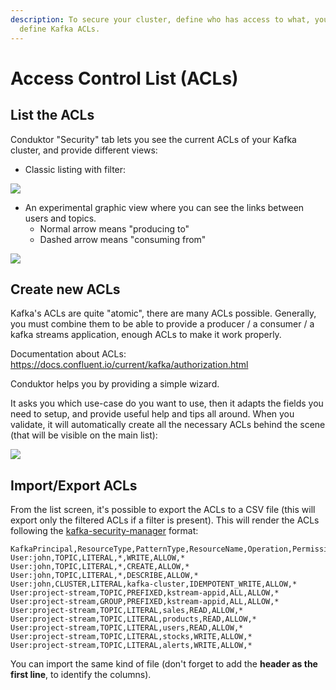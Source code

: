 ```yaml
---
description: To secure your cluster, define who has access to what, you really need to
  define Kafka ACLs.
---
```



# Access Control List (ACLs)

## List the ACLs

Conduktor "Security" tab lets you see the current ACLs of your Kafka cluster, and provide different views:

- Classic listing with filter:

![](../assets/assets/screenshot-2020-08-05-at-18.46.30.png)

- An experimental graphic view where you can see the links between users and topics.
  - Normal arrow means "producing to"
  - Dashed arrow means "consuming from"

![](../assets/assets/screenshot-2020-08-05-at-18.52.52.png)

## Create new ACLs

Kafka's ACLs are quite "atomic", there are many ACLs possible. Generally, you must combine them to be able to provide a producer / a consumer / a kafka streams application, enough ACLs to make it work properly.

<InfoBox type="info">
  Documentation about ACLs:
  <br />
  <a href="https://docs.confluent.io/current/kafka/authorization.html" target="_blank">
    https://docs.confluent.io/current/kafka/authorization.html
  </a>
</InfoBox>

Conduktor helps you by providing a simple wizard.

It asks you which use-case do you want to use, then it adapts the fields you need to setup, and provide useful help and tips all around. When you validate, it will automatically create all the necessary ACLs behind the scene \(that will be visible on the main list\):

![](../assets/assets/screenshot-2020-08-05-at-18.47.16.png)

## Import/Export ACLs

From the list screen, it's possible to export the ACLs to a CSV file \(this will export only the filtered ACLs if a filter is present\). This will render the ACLs following the [kafka-security-manager](https://github.com/conduktor/kafka-security-manager) format:

```text
KafkaPrincipal,ResourceType,PatternType,ResourceName,Operation,PermissionType,Host
User:john,TOPIC,LITERAL,*,WRITE,ALLOW,*
User:john,TOPIC,LITERAL,*,CREATE,ALLOW,*
User:john,TOPIC,LITERAL,*,DESCRIBE,ALLOW,*
User:john,CLUSTER,LITERAL,kafka-cluster,IDEMPOTENT_WRITE,ALLOW,*
User:project-stream,TOPIC,PREFIXED,kstream-appid,ALL,ALLOW,*
User:project-stream,GROUP,PREFIXED,kstream-appid,ALL,ALLOW,*
User:project-stream,TOPIC,LITERAL,sales,READ,ALLOW,*
User:project-stream,TOPIC,LITERAL,products,READ,ALLOW,*
User:project-stream,TOPIC,LITERAL,users,READ,ALLOW,*
User:project-stream,TOPIC,LITERAL,stocks,WRITE,ALLOW,*
User:project-stream,TOPIC,LITERAL,alerts,WRITE,ALLOW,*
```

You can import the same kind of file \(don't forget to add the **header as the first line**, to identify the columns\).

